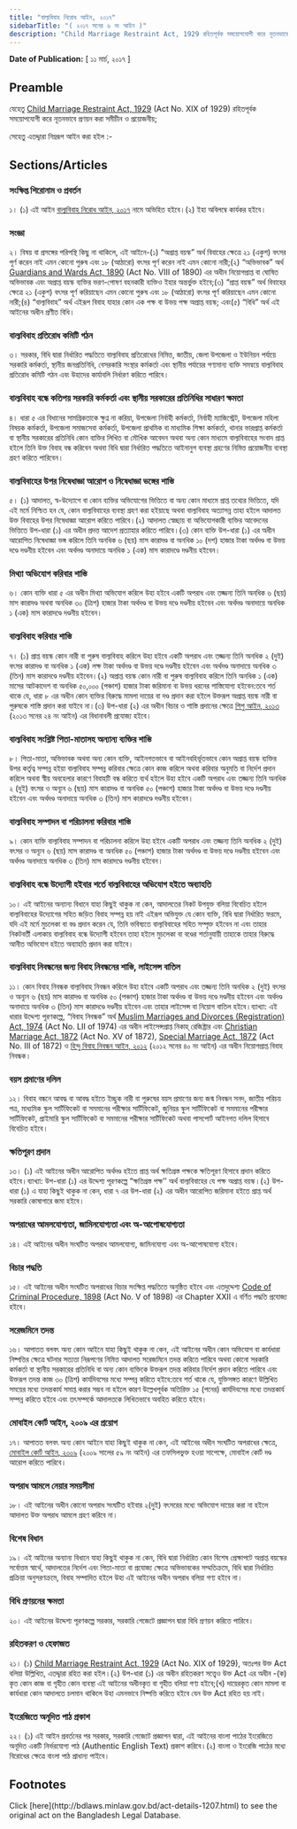 ```yaml
---
title: "বাল্যবিবাহ নিরোধ আইন, ২০১৭"
sidebarTitle: "( ২০১৭ সনের ৬ নং আইন )"
description: "Child Marriage Restraint Act, 1929 রহিতপূর্বক সময়োপযোগী করে নূতনভাবে প্রণয়নকল্পে প্রণীত আইন"
---
```


**Date of Publication:** [ ১১ মার্চ, ২০১৭ ]

## Preamble

যেহেতু [Child Marriage Restraint Act, 1929](/laws/volume-8/act-149 "Child Marriage Restraint Act, 1929") (Act No. XIX of 1929) রহিতপূর্বক সময়োপযোগী করে নূতনভাবে প্রণয়ন করা সমীচীন ও প্রয়োজনীয়;

সেহেতু এতদ্দ্বারা নিম্নরূপ আইন করা হইল :-

## Sections/Articles

### সংক্ষিপ্ত শিরোনাম ও প্রবর্তন

১। (১) এই আইন [বাল্যবিবাহ নিরোধ আইন, ২০১৭](/laws/volume-47/act-1207 "বাল্যবিবাহ নিরোধ আইন, ২০১৭") নামে অভিহিত হইবে।(২) ইহা অবিলম্বে কার্যকর হইবে।

### সংজ্ঞা

২। বিষয় বা প্রসঙ্গের পরিপন্থি কিছু না থাকিলে, এই আইনে-(১) “অপ্রাপ্ত বয়স্ক” অর্থ বিবাহের ক্ষেত্রে ২১ (একুশ) বৎসর পূর্ণ করেন নাই এমন কোনো পুরুষ এবং ১৮ (আঠারো) বৎসর পূর্ণ করেন নাই এমন কোনো নারী;(২) “অভিভাবক” অর্থ [Guardians and Wards Act, 1890](/laws/volume-3/act-64 "Guardians and Wards Act, 1890") (Act No. VIII of 1890) এর অধীন নিয়োগপ্রাপ্ত বা ঘোষিত অভিভাবক এবং অপ্রাপ্ত বয়স্ক ব্যক্তির ভরণ-পোষণ বহনকারী ব্যক্তিও ইহার অন্তর্ভুক্ত হইবে;(৩) “প্রাপ্ত বয়স্ক” অর্থ বিবাহের ক্ষেত্রে ২১ (একুশ) বৎসর পূর্ণ করিয়াছেন এমন কোনো পুরুষ এবং ১৮ (আঠারো) বৎসর পূর্ণ করিয়াছেন এমন কোনো নারী;(৪) “বাল্যবিবাহ” অর্থ এইরূপ বিবাহ যাহার কোন এক পক্ষ বা উভয় পক্ষ অপ্রাপ্ত বয়স্ক; এবং(৫) “বিধি” অর্থ এই আইনের অধীন প্রণীত বিধি।

### বাল্যবিবাহ প্রতিরোধ কমিটি গঠন

৩। সরকার, বিধি দ্বারা নির্ধারিত পদ্ধতিতে বাল্যবিবাহ প্রতিরোধের নিমিত্ত, জাতীয়, জেলা উপজেলা ও ইউনিয়ন পর্যায়ে সরকারি কর্মকর্তা, স্থানীয় জনপ্রতিনিধি, বেসরকারি সংস্থার কর্মকর্তা এবং স্থানীয় পর্যায়ের গণ্যমান্য ব্যক্তি সমন্বয়ে বাল্যবিবাহ প্রতিরোধ কমিটি গঠন এবং উহাদের কার্যাবলি নির্ধারণ করিতে পারিবে।

### বাল্যবিবাহ বন্ধে কতিপয় সরকারি কর্মকর্তা এবং স্থানীয় সরকারের প্রতিনিধির সাধারণ ক্ষমতা

৪। ধারা ৫ এর বিধানের সামগ্রিকতাকে ক্ষুণ্ন না করিয়া, উপজেলা নির্বাহী কর্মকর্তা, নির্বাহী ম্যাজিস্ট্রেট, উপজেলা মহিলা বিষয়ক কর্মকর্তা, উপজেলা সমাজসেবা কর্মকর্তা, উপজেলা প্রাথমিক বা মাধ্যমিক শিক্ষা কর্মকর্তা, থানার ভারপ্রাপ্ত কর্মকর্তা বা স্থানীয় সরকারের প্রতিনিধি কোন ব্যক্তির লিখিত বা মৌখিক আবেদন অথবা অন্য কোন মাধ্যমে বাল্যবিবাহের সংবাদ প্রাপ্ত হইলে তিনি উক্ত বিবাহ বন্ধ করিবেন অথবা বিধি দ্বারা নির্ধারিত পদ্ধতিতে আইনানুগ ব্যবস্থা গ্রহণের নিমিত্ত প্রয়োজনীয় ব্যবস্থা গ্রহণ করিতে পারিবেন।

### বাল্যবিবাহের উপর নিষেধাজ্ঞা আরোপ ও নিষেধাজ্ঞা ভঙ্গের শাস্তি

৫। (১) আদালত, স্ব-উদ্যোগে বা কোন ব্যক্তির অভিযোগের ভিত্তিতে বা অন্য কোন মাধ্যমে প্রাপ্ত তথ্যের ভিত্তিতে, যদি এই মর্মে নিশ্চিত হন যে, কোন বাল্যবিবাহের ব্যবস্থা গ্রহণ করা হইয়াছে অথবা বাল্যবিবাহ অত্যাসন্ন তাহা হইলে আদালত উক্ত বিবাহের উপর নিষেধাজ্ঞা আরোপ করিতে পারিবে।(২) আদালত স্বেচ্ছায় বা অভিযোগকারী ব্যক্তির আবেদনের ভিত্তিতে উপ-ধারা (১) এর অধীন প্রদত্ত আদেশ প্রত্যাহার করিতে পারিবে।(৩) কোন ব্যক্তি উপ-ধারা (১) এর অধীন আরোপিত নিষেধাজ্ঞা ভঙ্গ করিলে তিনি অনধিক ৬ (ছয়) মাস কারাদণ্ড বা অনধিক ১০ (দশ) হাজার টাকা অর্থদণ্ড বা উভয় দণ্ডে দণ্ডনীয় হইবেন এবং অর্থদণ্ড অনাদায়ে অনধিক ১ (এক) মাস কারাদণ্ডে দণ্ডনীয় হইবেন।

### মিথ্যা অভিযোগ করিবার শাস্তি

৬। কোন ব্যক্তি ধারা ৫ এর অধীন মিথ্যা অভিযোগ করিলে উহা হইবে একটি অপরাধ এবং তজ্জন্য তিনি অনধিক ৬ (ছয়) মাস কারাদণ্ড অথবা অনধিক ৩০ (ত্রিশ) হাজার টাকা অর্থদণ্ড বা উভয় দণ্ডে দণ্ডনীয় হইবেন এবং অর্থদণ্ড অনাদায়ে অনধিক ১ (এক) মাস কারাদণ্ডে দণ্ডনীয় হইবেন।

### বাল্যবিবাহ করিবার শাস্তি

৭। (১) প্রাপ্ত বয়স্ক কোন নারী বা পুরুষ বাল্যবিবাহ করিলে উহা হইবে একটি অপরাধ এবং তজ্জন্য তিনি অনধিক ২ (দুই) বৎসর কারাদণ্ড বা অনধিক ১ (এক) লক্ষ টাকা অর্থদণ্ড বা উভয় দণ্ডে দণ্ডনীয় হইবেন এবং অর্থদণ্ড অনাদায়ে অনধিক ৩ (তিন) মাস কারাদণ্ডে দণ্ডনীয় হইবেন।(২) অপ্রাপ্ত বয়স্ক কোন নারী বা পুরুষ বাল্যবিবাহ করিলে তিনি অনধিক ১ (এক) মাসের আটকাদেশ বা অনধিক ৫০,০০০ (পঞ্চাশ) হাজার টাকা জরিমানা বা উভয় ধরনের শাস্তিযোগ্য হইবেন:তবে শর্ত থাকে যে, ধারা ৮ এর অধীন কোন ব্যক্তির বিরুদ্ধে মামলা দায়ের বা দণ্ড প্রদান করা হইলে উক্তরূপ অপ্রাপ্ত বয়স্ক নারী বা পুরুষকে শাস্তি প্রদান করা যাইবে না।(৩) উপ-ধারা (২) এর অধীন বিচার ও শাস্তি প্রদানের ক্ষেত্রে [শিশু আইন, ২০১৩](/laws/volume-43/act-1119 "শিশু আইন, ২০১৩") (২০১৩ সনের ২৪ নং আইন) এর বিধানাবলী প্রযোজ্য হইবে।

### বাল্যবিবাহ সংশ্লিষ্ট পিতা-মাতাসহ অন্যান্য ব্যক্তির শাস্তি

৮। পিতা-মাতা, অভিভাবক অথবা অন্য কোন ব্যক্তি, আইনগতভাবে বা আইনবহির্ভূতভাবে কোন অপ্রাপ্ত বয়স্ক ব্যক্তির উপর কর্তৃত্ব সম্পন্ন হইয়া বাল্যবিবাহ সম্পন্ন করিবার ক্ষেত্রে কোন কাজ করিলে অথবা করিবার অনুমতি বা নির্দেশ প্রদান করিলে অথবা স্বীয় অবহেলার কারণে বিবাহটি বন্ধ করিতে ব্যর্থ হইলে উহা হইবে একটি অপরাধ এবং তজ্জন্য তিনি অনধিক ২ (দুই) বৎসর ও অন্যূন ৬ (ছয়) মাস কারাদণ্ড বা অনধিক ৫০ (পঞ্চাশ) হাজার টাকা অর্থদণ্ড বা উভয় দণ্ডে দণ্ডনীয় হইবেন এবং অর্থদণ্ড অনাদায়ে অনধিক ৩ (তিন) মাস কারাদণ্ডে দণ্ডনীয় হইবেন।

### বাল্যবিবাহ সম্পাদন বা পরিচালনা করিবার শাস্তি

৯। কোন ব্যক্তি বাল্যবিবাহ সম্পাদন বা পরিচালনা করিলে উহা হইবে একটি অপরাধ এবং তজ্জন্য তিনি অনধিক ২ (দুই) বৎসর ও অন্যূন ৬ (ছয়) মাস কারাদণ্ড বা অনধিক ৫০ (পঞ্চাশ) হাজার টাকা অর্থদণ্ড বা উভয় দণ্ডে দণ্ডনীয় হইবেন এবং অর্থদণ্ড অনাদায়ে অনধিক ৩ (তিন) মাস কারাদণ্ডে দণ্ডনীয় হইবেন।

### বাল্যবিবাহ বন্ধে উদ্যোগী হইবার শর্তে বাল্যবিবাহের অভিযোগ হইতে অব্যাহতি

১০। এই আইনের অন্যান্য বিধানে যাহা কিছুই থাকুক না কেন, আদালতের নিকট উপযুক্ত বলিয়া বিবেচিত হইলে বাল্যবিবাহের উদ্যোগের সহিত জড়িত বিবাহ সম্পন্ন হয় নাই এইরূপ অভিযুক্ত যে কোন ব্যক্তি, বিধি দ্বারা নির্ধারিত ফরমে, যদি এই মর্মে মুচলেকা বা বণ্ড প্রদান করেন যে, তিনি ভবিষ্যতে বাল্যবিবাহের সহিত সম্পৃক্ত হইবেন না এবং তাহার নিকটবর্তী এলাকায় বাল্যবিবাহ বন্ধে উদ্যোগী হইবেন তাহা হইলে মুচলেকা বা বণ্ডের শর্তানুযায়ী তাহাকে তাহার বিরুদ্ধে আনীত অভিযোগ হইতে অব্যাহতি প্রদান করা যাইবে।

### বাল্যবিবাহ নিবন্ধনের জন্য বিবাহ নিবন্ধনের শাস্তি, লাইসেন্স বাতিল

১১। কোন বিবাহ নিবন্ধক বাল্যবিবাহ নিবন্ধন করিলে উহা হইবে একটি অপরাধ এবং তজ্জন্য তিনি অনধিক ২ (দুই) বৎসর ও অন্যূন ৬ (ছয়) মাস কারাদণ্ড বা অনধিক ৫০ (পঞ্চাশ) হাজার টাকা অর্থদণ্ড বা উভয় দণ্ডে দণ্ডনীয় হইবেন এবং অর্থদণ্ড অনাদায়ে অনধিক ৩ (তিন) মাস কারাদণ্ডে দণ্ডনীয় হইবেন এবং তাহার লাইসেন্স বা নিয়োগ বাতিল হইবে।ব্যাখ্যা: এই ধারার উদ্দেশ্য পূরণকল্পে, “বিবাহ নিবন্ধক” অর্থ [Muslim Marriages and Divorces (Registration) Act, 1974](/laws/volume-19/act-476 "Muslim Marriages and Divorces (Registration) Act, 1974") (Act No. LII of 1974) এর অধীন লাইসেন্সপ্রাপ্ত নিকাহ্‌ রেজিষ্ট্রার এবং [Christian Marriage Act, 1872](/laws/volume-2/act-27 "Christian Marriage Act, 1872") (Act No. XV of 1872), [Special Marriage Act, 1872](/laws/volume-2/act-25 "Special Marriage Act, 1872") (Act No. III of 1872) ও [হিন্দু বিবাহ নিবন্ধন আইন, ২০১২](/laws/volume-42/act-1105 "হিন্দু বিবাহ নিবন্ধন আইন, ২০১২") (২০১২ সনের ৪০ নং আইন) এর অধীন নিয়োগপ্রাপ্ত বিবাহ নিবন্ধক।

### বয়স প্রমাণের দলিল

১২। বিবাহ বন্ধনে আবদ্ধ বা আবদ্ধ হইতে ইচ্ছুক নারী বা পুরুষের বয়স প্রমাণের জন্য জন্ম নিবন্ধন সনদ, জাতীয় পরিচয় পত্র, মাধ্যমিক স্কুল সার্টিফিকেট বা সমমানের পরীক্ষার সার্টিফিকেট, জুনিয়র স্কুল সার্টিফিকেট বা সমমানের পরীক্ষার সার্টিফিকেট, প্রাইমারি স্কুল সার্টিফিকেট বা সমমানের পরীক্ষার সার্টিফিকেট অথবা পাসপোর্ট আইনগত দলিল হিসাবে বিবেচিত হইবে।

### ক্ষতিপূরণ প্রদান

১৩। (১) এই আইনের অধীন আরোপিত অর্থদণ্ড হইতে প্রাপ্ত অর্থ ক্ষতিগ্রস্ত পক্ষকে ক্ষতিপূরণ হিসাবে প্রদান করিতে হইবে।ব্যাখ্যা: উপ-ধারা (১) এর উদ্দেশ্য পূরণকল্পে “ক্ষতিগ্রস্ত পক্ষ’’ অর্থ বাল্যবিবাহের যে পক্ষ অপ্রাপ্ত বয়স্ক।(২) উপ-ধারা (১) এ যাহা কিছুই থাকুক না কেন, ধারা ৭ এর উপ-ধারা (২) এর অধীন আরোপিত জরিমানা হইতে প্রাপ্ত অর্থ সরকারি কোষাগারে জমা হইবে।

### অপরাধের আমলযোগ্যতা, জামিনযোগ্যতা এবং অ-আপোষযোগ্যতা

১৪। এই আইনের অধীন সংঘটিত অপরাধ আমলযোগ্য, জামিনযোগ্য এবং অ-আপোষযোগ্য হইবে।

### বিচার পদ্ধতি

১৫। এই আইনের অধীন সংঘটিত অপরাধের বিচার সংক্ষিপ্ত পদ্ধতিতে অনুষ্ঠিত হইবে এবং এতদুদ্দেশ্য [Code of Criminal Procedure, 1898](/laws/volume-4/act-75 "Code of Criminal Procedure, 1898") (Act No. V of 1898) এর Chapter XXII এ বর্ণিত পদ্ধতি প্রযোজ্য হইবে।

### সরেজমিনে তদন্ত

১৬। আপাতত বলবৎ অন্য কোন আইনে যাহা কিছুই থাকুক না কেন, এই আইনের অধীন কোন অভিযোগ বা কার্যধারা নিষ্পত্তির ক্ষেত্রে ঘটনার সত্যতা নিরূপণের নিমিত্ত আদালত সরেজমিনে তদন্ত করিতে পারিবে অথবা কোনো সরকারি কর্মকর্তা বা স্থানীয় সরকারের প্রতিনিধি বা অন্য কোন ব্যক্তিকে উক্তরূপ তদন্ত করিবার নির্দেশ প্রদান করিতে পারিবে এবং উক্তরূপ তদন্ত কাজ ৩০ (ত্রিশ) কার্যদিবসের মধ্যে সম্পন্ন করিতে হইবে:তবে শর্ত থাকে যে, যুক্তিসঙ্গত কারণে উল্লিখিত সময়ের মধ্যে তদন্তকার্য সমাপ্ত করার সম্ভব না হইলে কারণ উল্লেখপূর্বক অতিরিক্ত ১৫ (পনের) কার্যদিবসের মধ্যে তদন্তকার্য সম্পন্ন করিতে হইবে এবং তৎসম্পর্কে আদালতকে লিখিতভাবে অবহিত করিতে হইবে।

### মোবাইল কোর্ট আইন, ২০০৯ এর প্রয়োগ

১৭। আপাতত বলবৎ অন্য কোন আইনে যাহা কিছুই থাকুক না কেন, এই আইনের অধীন সংঘটিত অপরাধের ক্ষেত্রে, [মোবাইল কোর্ট আইন, ২০০৯](/laws/volume-39/act-1025 "মোবাইল কোর্ট আইন, ২০০৯") (২০০৯ সালের ৫৯ নং আইন) এর তফসিলভুক্ত হওয়া সাপেক্ষে, মোবাইল কোর্ট দণ্ড আরোপ করিতে পারিবে।

### অপরাধ আমলে নেয়ার সময়সীমা

১৮। এই আইনের অধীন কোনো অপরাধ সংঘটিত হইবার ২(দুই) বৎসরের মধ্যে অভিযোগ দায়ের করা না হইলে আদালত উক্ত অপরাধ আমলে গ্রহণ করিবে না।

### বিশেষ বিধান

১৯। এই আইনের অন্যান্য বিধানে যাহা কিছুই থাকুক না কেন, বিধি দ্বারা নির্ধারিত কোন বিশেষ প্রেক্ষাপটে অপ্রাপ্ত বয়স্কের সর্বোত্তম স্বার্থে, আদালতের নির্দেশ এবং পিতা-মাতা বা প্রযোজ্য ক্ষেত্রে অভিভাবকের সম্মতিক্রমে, বিধি দ্বারা নির্ধারিত প্রক্রিয়া অনুসরণক্রমে, বিবাহ সম্পাদিত হইলে উহা এই আইনের অধীন অপরাধ বলিয়া গণ্য হইবে না।

### বিধি প্রণয়নের ক্ষমতা

২০। এই আইনের উদ্দেশ্য পূরণকল্পে সরকার, সরকারি গেজেটে প্রজ্ঞাপন দ্বারা বিধি প্রণয়ন করিতে পারিবে।

### রহিতকরণ ও হেফাজত

২১। (১) [Child Marriage Restraint Act, 1929](/laws/volume-8/act-149 "Child Marriage Restraint Act, 1929") (Act No. XIX of 1929), অতঃপর উক্ত Act বলিয়া উল্লিখিত, এতদ্দ্বারা রহিত করা হইল।(২) উপ-ধারা (১) এর অধীন রহিতকরণ সত্ত্বেও উক্ত Act এর অধীন -(ক) কৃত কোন কাজ বা গৃহীত কোন ব্যবস্থা এই আইনের অধীনকৃত বা গৃহীত বলিয়া গণ্য হইবে;(খ) দায়েরকৃত কোন মামলা বা কার্যধারা কোন আদালতে চলমান থাকিলে উহা এমনভাবে নিষ্পত্তি করিতে হইবে যেন উক্ত Act রহিত হয় নাই।

### ইংরেজিতে অনূদিত পাঠ প্রকাশ

২২। (১) এই আইন প্রবর্তনের পর সরকার, সরকারি গেজেটে প্রজ্ঞাপন দ্বারা, এই আইনের বাংলা পাঠের ইংরেজিতে অনূদিত একটি নির্ভরযোগ্য পাঠ (Authentic English Text) প্রকাশ করিবে।(২) বাংলা ও ইংরেজি পাঠের মধ্যে বিরোধের ক্ষেত্রে বাংলা পাঠ প্রাধান্য পাইবে।

## Footnotes

<Note>
  Click [here](http://bdlaws.minlaw.gov.bd/act-details-1207.html) to see the original act on the Bangladesh Legal Database.
</Note>
